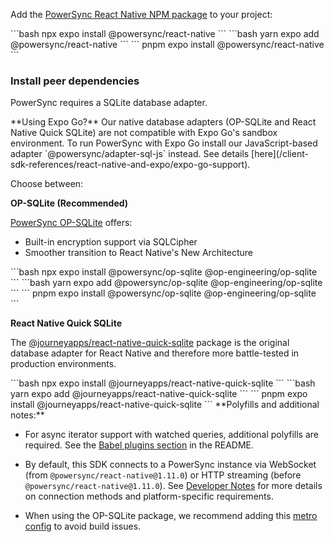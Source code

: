 Add the [PowerSync React Native NPM package](https://www.npmjs.com/package/@powersync/react-native) to your project:

<Tabs>
  <Tab title="npm">
    ```bash
    npx expo install @powersync/react-native
    ```
  </Tab>

  <Tab title="yarn">
    ```bash
    yarn expo add @powersync/react-native
    ```
  </Tab>

  <Tab title="pnpm">
    ```
    pnpm expo install @powersync/react-native
    ```
  </Tab>
</Tabs>

### Install peer dependencies

PowerSync requires a SQLite database adapter. 

<Tip>
**Using Expo Go?** Our native database adapters (OP-SQLite and React Native Quick SQLite) are not compatible with Expo Go's sandbox environment. To run PowerSync with Expo Go install our JavaScript-based adapter `@powersync/adapter-sql-js` instead. See details [here](/client-sdk-references/react-native-and-expo/expo-go-support).
</Tip>

Choose between:

**OP-SQLite (Recommended)**

[PowerSync OP-SQLite](https://www.npmjs.com/package/@powersync/op-sqlite) offers:
- Built-in encryption support via SQLCipher
- Smoother transition to React Native's New Architecture

<Tabs>
  <Tab title="npm">
    ```bash
    npx expo install @powersync/op-sqlite @op-engineering/op-sqlite
    ```
  </Tab>

  <Tab title="yarn">
    ```bash
    yarn expo add @powersync/op-sqlite @op-engineering/op-sqlite
    ```
  </Tab>

  <Tab title="pnpm">
    ```
    pnpm expo install @powersync/op-sqlite @op-engineering/op-sqlite
    ```
  </Tab>
</Tabs>

**React Native Quick SQLite**

The [@journeyapps/react-native-quick-sqlite](https://www.npmjs.com/package/@journeyapps/react-native-quick-sqlite) package is the original database adapter for React Native and therefore more battle-tested in production environments.

<Tabs>
  <Tab title="npm">
    ```bash
    npx expo install @journeyapps/react-native-quick-sqlite
    ```
  </Tab>

  <Tab title="yarn">
    ```bash
    yarn expo add @journeyapps/react-native-quick-sqlite
    ```
  </Tab>

  <Tab title="pnpm">
    ```
    pnpm expo install @journeyapps/react-native-quick-sqlite
    ```
  </Tab>
</Tabs>

<Info>
  **Polyfills and additional notes:**
  
  - For async iterator support with watched queries, additional polyfills are required. See the [Babel plugins section](https://www.npmjs.com/package/@powersync/react-native#babel-plugins-watched-queries) in the README.
  
  - By default, this SDK connects to a PowerSync instance via WebSocket (from `@powersync/react-native@1.11.0`) or HTTP streaming (before `@powersync/react-native@1.11.0`). See [Developer Notes](/client-sdk-references/react-native-and-expo#developer-notes) for more details on connection methods and platform-specific requirements.

  - When using the OP-SQLite package, we recommend adding this [metro config](https://github.com/powersync-ja/powersync-js/tree/main/packages/react-native#metro-config-optional)
    to avoid build issues.
</Info>